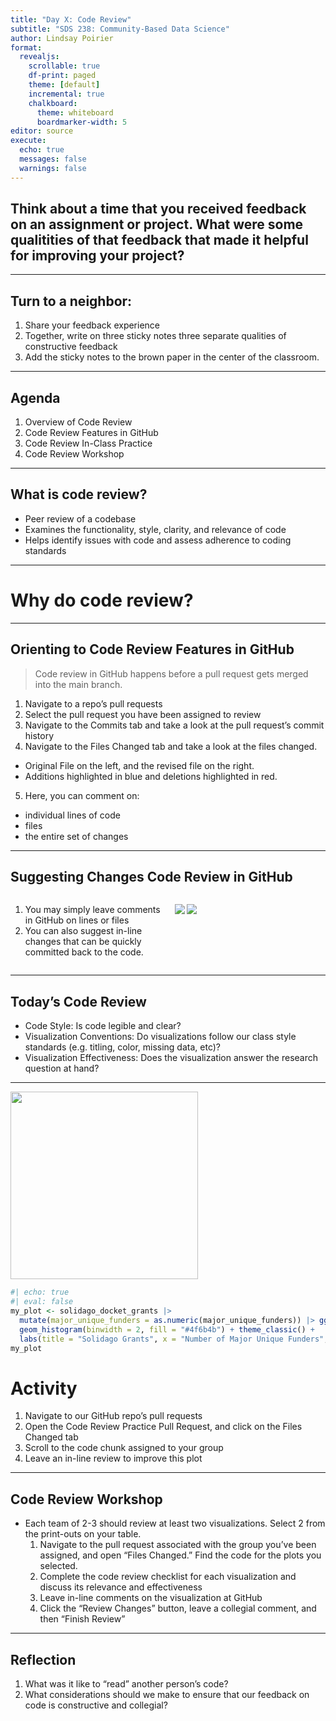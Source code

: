 ```yaml
---
title: "Day X: Code Review"
subtitle: "SDS 238: Community-Based Data Science"
author: Lindsay Poirier
format: 
  revealjs:
    scrollable: true
    df-print: paged
    theme: [default]
    incremental: true
    chalkboard:
      theme: whiteboard
      boardmarker-width: 5
editor: source
execute:
  echo: true
  messages: false
  warnings: false
---
```


## Think about a time that you received feedback on an assignment or project. What were some qualitities of that feedback that made it helpful for improving your project?

------------------------------------------------------------------------

## Turn to a neighbor:

1.  Share your feedback experience
2.  Together, write on three sticky notes three separate qualities of constructive feedback
3.  Add the sticky notes to the brown paper in the center of the classroom.

------------------------------------------------------------------------

## Agenda

1.  Overview of Code Review
2.  Code Review Features in GitHub
3.  Code Review In-Class Practice
4.  Code Review Workshop

------------------------------------------------------------------------

## What is code review?

-   Peer review of a codebase
-   Examines the functionality, style, clarity, and relevance of code
-   Helps identify issues with code and assess adherence to coding standards

------------------------------------------------------------------------

# Why do code review?

------------------------------------------------------------------------

## Orienting to Code Review Features in GitHub

> Code review in GitHub happens before a pull request gets merged into the main branch.

1.  Navigate to a repo's pull requests
2.  Select the pull request you have been assigned to review
3.  Navigate to the Commits tab and take a look at the pull request's commit history
4.  Navigate to the Files Changed tab and take a look at the files changed.

-   Original File on the left, and the revised file on the right.
-   Additions highlighted in blue and deletions highlighted in red.

5.  Here, you can comment on:

-   individual lines of code
-   files
-   the entire set of changes

------------------------------------------------------------------------

## Suggesting Changes Code Review in GitHub

::: columns
::: {.column width="50%"}
1.  You may simply leave comments in GitHub on lines or files
2.  You can also suggest in-line changes that can be quickly committed back to the code.
:::

::: {.column width="50%"}
![](img/suggestion.png) ![](img/suggestion-saved.png)
:::
:::

------------------------------------------------------------------------

## Today's Code Review

-   Code Style: Is code legible and clear?
-   Visualization Conventions: Do visualizations follow our class style standards (e.g. titling, color, missing data, etc)?
-   Visualization Effectiveness: Does the visualization answer the research question at hand?

------------------------------------------------------------------------

![](img/solidago_unique_funders.png){width="300"}

```r
#| echo: true
#| eval: false
my_plot <- solidago_docket_grants |> 
  mutate(major_unique_funders = as.numeric(major_unique_funders)) |> ggplot(aes(x = major_unique_funders)) + 
  geom_histogram(binwidth = 2, fill = "#4f6b4b") + theme_classic() + 
  labs(title = "Solidago Grants", x = "Number of Major Unique Funders", y = "Number of Grants")
my_plot
```

## 

# Activity

1.  Navigate to our GitHub repo's pull requests
2.  Open the Code Review Practice Pull Request, and click on the Files Changed tab
3.  Scroll to the code chunk assigned to your group
4.  Leave an in-line review to improve this plot

------------------------------------------------------------------------

## Code Review Workshop

-   Each team of 2-3 should review at least two visualizations. Select 2 from the print-outs on your table.
    1.  Navigate to the pull request associated with the group you've been assigned, and open "Files Changed." Find the code for the plots you selected.
    2.  Complete the code review checklist for each visualization and discuss its relevance and effectiveness
    3.  Leave in-line comments on the visualization at GitHub
    4.  Click the "Review Changes" button, leave a collegial comment, and then "Finish Review"

------------------------------------------------------------------------

## Reflection

1.  What was it like to "read" another person's code?
2.  What considerations should we make to ensure that our feedback on code is constructive and collegial?
